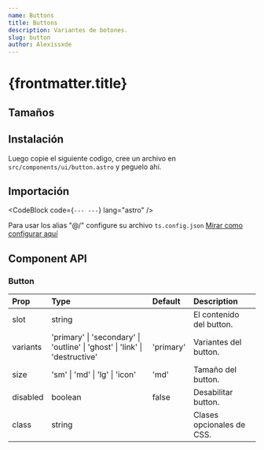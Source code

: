 ```yaml
---
name: Buttons
title: Buttons
description: Variantes de botones.
slug: button
author: Alexissxde
---
```



# {frontmatter.title}

<Tabs client:visible>
	<ComponentPreview slot="preview">
		<Buttons />
	</ComponentPreview>
	<CodeBlock
		slot="code"
		filePath="src/components/examples/buttons.astro"
		lang="astro"
	/>
</Tabs>

## Tamaños

<ComponentPreview>
  <ButtonsSizes />
</ComponentPreview>

## Instalación

<CodeBlock code="npm install class-variance-authority clsx tailwind-merge" lang="bash" />

Luego copie el siguiente codigo, cree un archivo en `src/components/ui/button.astro` y peguelo ahí.

<CodeBlock filePath="src/components/ui/button.astro" />

## Importación

<CodeBlock
	code={`---
---`}
	lang="astro"
/>

Para usar los alias "@/" configure su archivo `ts.config.json` <a href="/docs/installation#configurar-alias-en-el-tsconfigjson">Mirar como configurar aquí</a>

## Component API

### Button

| Prop     | Type                                                                        | Default   | Description               |
| :------- | :-------------------------------------------------------------------------- | :-------- | :------------------------ |
| slot     | string                                                                      |           | El contenido del button.  |
| variants | 'primary' \| 'secondary' \| 'outline' \| 'ghost' \| 'link' \| 'destructive' | 'primary' | Variantes del button.     |
| size     | 'sm' \| 'md' \| 'lg' \| 'icon'                                              | 'md'      | Tamaño del button.        |
| disabled | boolean                                                                     | false     | Desabilitar button.       |
| class    | string                                                                      |           | Clases opcionales de CSS. |
